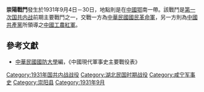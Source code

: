 {{Infobox Military Conflict|
campaign=|
image=|
caption=|
conflict=崇陽戰鬥|
date=1931年9月4日－9月30日|
place=[[中國|中國]]鄂南|
result=激戰於界牌，三山源及辟止，紅軍團長余同生等300餘人陣亡，國民革命軍則傷亡數十人|
combatant1=中華民國國民革命軍新10師第二旅|
combatant2=紅軍獨3師（約千人）、獨2師（約二千人）| 
commander1=|
commander2=|
strength1=|
strength2=|
casualties1=|
casualties2=|
}}
'''崇陽戰鬥'''發生於1931年9月4日－30日，地點則是在[[中國|中國]][[湖北|鄂]]南一帶。該戰鬥是[[第一次国共内战|第一次国共内战]]前期主要戰鬥之一，交戰一方為[[中華民國|中華民國]][[國民革命軍|國民革命軍]]，另一方則為[[中國共產黨|中國共產黨]]所領導之[[中國工農紅軍|中國工農紅軍]]。

==參考文獻==
*[[中華民國|中華民國]][[國防大學_(臺灣)|國防大學]]編，《中國現代軍事史主要戰役表》

{{第一次国共内战}}

[[Category:1931年国共内战战役|Category:1931年国共内战战役]]
[[Category:湖北民国时期战役|Category:湖北民国时期战役]]
[[Category:咸宁军事史|Category:咸宁军事史]]
[[Category:崇阳县|Category:崇阳县]]
[[Category:1931年9月|Category:1931年9月]]